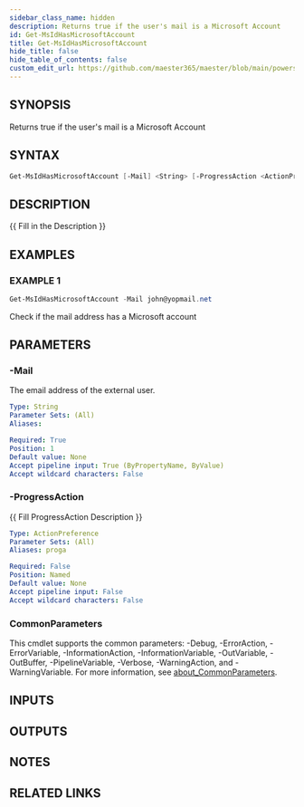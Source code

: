 ```yaml
---
sidebar_class_name: hidden
description: Returns true if the user's mail is a Microsoft Account
id: Get-MsIdHasMicrosoftAccount
title: Get-MsIdHasMicrosoftAccount
hide_title: false
hide_table_of_contents: false
custom_edit_url: https://github.com/maester365/maester/blob/main/powershell/public/Get-MsIdHasMicrosoftAccount.ps1
---
```


## SYNOPSIS

Returns true if the user's mail is a Microsoft Account

## SYNTAX

```powershell
Get-MsIdHasMicrosoftAccount [-Mail] <String> [-ProgressAction <ActionPreference>] [<CommonParameters>]
```

## DESCRIPTION

\{\{ Fill in the Description \}\}

## EXAMPLES

### EXAMPLE 1

```powershell
Get-MsIdHasMicrosoftAccount -Mail john@yopmail.net
```

Check if the mail address has a Microsoft account

## PARAMETERS

### -Mail

The email address of the external user.

```yaml
Type: String
Parameter Sets: (All)
Aliases:

Required: True
Position: 1
Default value: None
Accept pipeline input: True (ByPropertyName, ByValue)
Accept wildcard characters: False
```

### -ProgressAction

\{\{ Fill ProgressAction Description \}\}

```yaml
Type: ActionPreference
Parameter Sets: (All)
Aliases: proga

Required: False
Position: Named
Default value: None
Accept pipeline input: False
Accept wildcard characters: False
```

### CommonParameters

This cmdlet supports the common parameters: -Debug, -ErrorAction, -ErrorVariable, -InformationAction, -InformationVariable, -OutVariable, -OutBuffer, -PipelineVariable, -Verbose, -WarningAction, and -WarningVariable. For more information, see [about_CommonParameters](http://go.microsoft.com/fwlink/?LinkID=113216).

## INPUTS

## OUTPUTS

## NOTES

## RELATED LINKS
